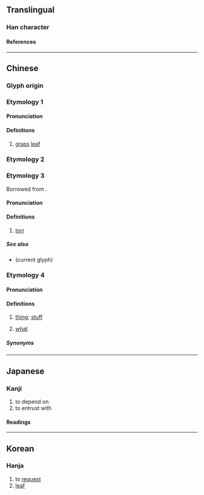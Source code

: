 {{also|千|七|干|モ}}
{{character info}}
==Translingual==

===Han character===
{{Han char|rn=4|rad=丿|as=02|sn=3|four=20714|canj=HP|ids=⿱丿七}}

====References====
{{Han ref|kx=0082.020|dkj=00120|dj=0165.080|hdz=10032.010|uh=4E47}}

----

==Chinese==

===Glyph origin===
{{Han etym}}

===Etymology 1===
{{zh-forms}}

====Pronunciation====
{{zh-pron
|m=zhé
|c=zaak6
|oc=y
|cat=n
}}

====Definitions====
{{zh-hanzi}}

# [[grass]] [[leaf]]

===Etymology 2===
{{zh-see|託|v}}

===Etymology 3===
{{zh-forms}}
Borrowed from {{bor|zh|en|torr}}.

====Pronunciation====
{{zh-pron
|m=tuō
|c=tok3
|cat=n
}}

====Definitions====
{{zh-hanzi}}

# {{lb|zh|obsolete}} [[torr]]

=====See also=====
* {{zh-l|托}} (current glyph)

===Etymology 4===
{{zh-forms}}

====Pronunciation====
{{zh-pron
|md=nó̤h
|cat=n
}}

====Definitions====
{{zh-hanzi}}

# {{lb|zh|Min Dong}} [[thing]]; [[stuff]]
# {{lb|zh|dialectal Min Dong|chiefly Gutian}} [[what]]

=====Synonyms=====
{{zh-dial|東西}}
{{zh-dial|什麼}}

----

==Japanese==

===Kanji===
{{ja-kanji|grade=|rs=丿02}}

# to depend on
# to entrust with

====Readings====
{{ja-readings
|kanon=たく
|goon=ちゃく
}}

----

==Korean==

===Hanja===
{{ko-hanja|hangeul=탁|eumhun=|rv=tak|mr=t'ak|y=thak}}

# to [[request]]
# [[leaf]]
